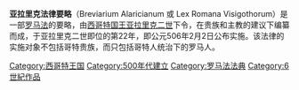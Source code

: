 '''亚拉里克法律要略'''（Breviarium Alaricianum 或 Lex Romana Visigothorum）是一部[[罗马法|罗马法]]的要略，由[[西哥特王国|西哥特国王]][[亚拉里克二世|亚拉里克二世]]下令，在贵族和主教的建议下编纂而成，于亚拉里克二世即位的第22年，即公元506年2月2日公布实施。该法律的实施对象不包括哥特贵族，而只包括哥特人统治下的罗马人。

[[Category:西哥特王国|Category:西哥特王国]]
[[Category:500年代建立|Category:500年代建立]]
[[Category:罗马法法典|Category:罗马法法典]]
[[Category:6世紀作品|Category:6世紀作品]]